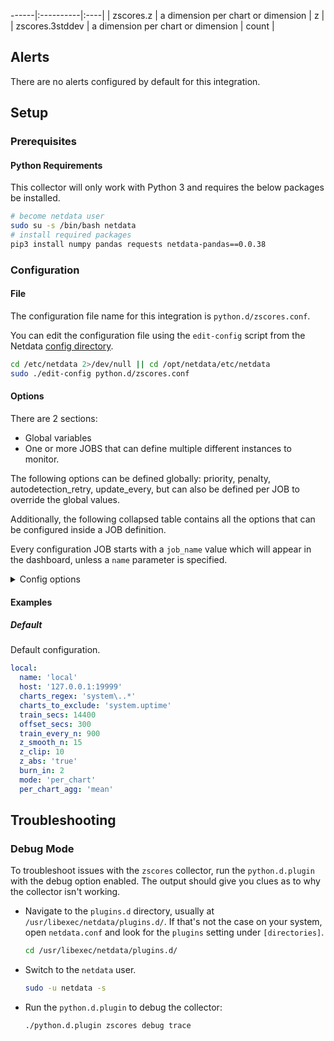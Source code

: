 ------|:----------|:----|
| zscores.z | a dimension per chart or dimension | z |
| zscores.3stddev | a dimension per chart or dimension | count |



## Alerts

There are no alerts configured by default for this integration.


## Setup

### Prerequisites

#### Python Requirements

This collector will only work with Python 3 and requires the below packages be installed.

```bash
# become netdata user
sudo su -s /bin/bash netdata
# install required packages
pip3 install numpy pandas requests netdata-pandas==0.0.38
```



### Configuration

#### File

The configuration file name for this integration is `python.d/zscores.conf`.


You can edit the configuration file using the `edit-config` script from the
Netdata [config directory](/docs/configuring/configuration#the-netdata-config-directory).

```bash
cd /etc/netdata 2>/dev/null || cd /opt/netdata/etc/netdata
sudo ./edit-config python.d/zscores.conf
```
#### Options

There are 2 sections:

* Global variables
* One or more JOBS that can define multiple different instances to monitor.

The following options can be defined globally: priority, penalty, autodetection_retry, update_every, but can also be defined per JOB to override the global values.

Additionally, the following collapsed table contains all the options that can be configured inside a JOB definition.

Every configuration JOB starts with a `job_name` value which will appear in the dashboard, unless a `name` parameter is specified.


<details><summary>Config options</summary>

| Name | Description | Default | Required |
|:----|:-----------|:-------|:--------:|
| charts_regex | what charts to pull data for - A regex like `system\..*/` or `system\..*/apps.cpu/apps.mem` etc. | system\..* | yes |
| train_secs | length of time (in seconds) to base calculations off for mean and stddev. | 14400 | yes |
| offset_secs | offset (in seconds) preceding latest data to ignore when calculating mean and stddev. | 300 | yes |
| train_every_n | recalculate the mean and stddev every n steps of the collector. | 900 | yes |
| z_smooth_n | smooth the z score (to reduce sensitivity to spikes) by averaging it over last n values. | 15 | yes |
| z_clip | cap absolute value of zscore (before smoothing) for better stability. | 10 | yes |
| z_abs | set z_abs: 'true' to make all zscores be absolute values only. | true | yes |
| burn_in | burn in period in which to initially calculate mean and stddev on every step. | 2 | yes |
| mode | mode can be to get a zscore 'per_dim' or 'per_chart'. | per_chart | yes |
| per_chart_agg | per_chart_agg is how you aggregate from dimension to chart when mode='per_chart'. | mean | yes |
| update_every | Sets the default data collection frequency. | 5 | no |
| priority | Controls the order of charts at the netdata dashboard. | 60000 | no |
| autodetection_retry | Sets the job re-check interval in seconds. | 0 | no |
| penalty | Indicates whether to apply penalty to update_every in case of failures. | yes | no |

</details>

#### Examples

##### Default

Default configuration.

```yaml
local:
  name: 'local'
  host: '127.0.0.1:19999'
  charts_regex: 'system\..*'
  charts_to_exclude: 'system.uptime'
  train_secs: 14400
  offset_secs: 300
  train_every_n: 900
  z_smooth_n: 15
  z_clip: 10
  z_abs: 'true'
  burn_in: 2
  mode: 'per_chart'
  per_chart_agg: 'mean'

```


## Troubleshooting

### Debug Mode

To troubleshoot issues with the `zscores` collector, run the `python.d.plugin` with the debug option enabled. The output
should give you clues as to why the collector isn't working.

- Navigate to the `plugins.d` directory, usually at `/usr/libexec/netdata/plugins.d/`. If that's not the case on
  your system, open `netdata.conf` and look for the `plugins` setting under `[directories]`.

  ```bash
  cd /usr/libexec/netdata/plugins.d/
  ```

- Switch to the `netdata` user.

  ```bash
  sudo -u netdata -s
  ```

- Run the `python.d.plugin` to debug the collector:

  ```bash
  ./python.d.plugin zscores debug trace
  ```


